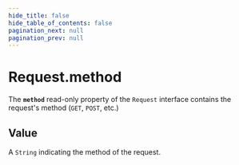 ```yaml
---
hide_title: false
hide_table_of_contents: false
pagination_next: null
pagination_prev: null
---
```

# Request.method

The **`method`** read-only property of the
`Request` interface contains the request's method (`GET`, `POST`, etc.)

## Value

A `String` indicating the method of the request.
